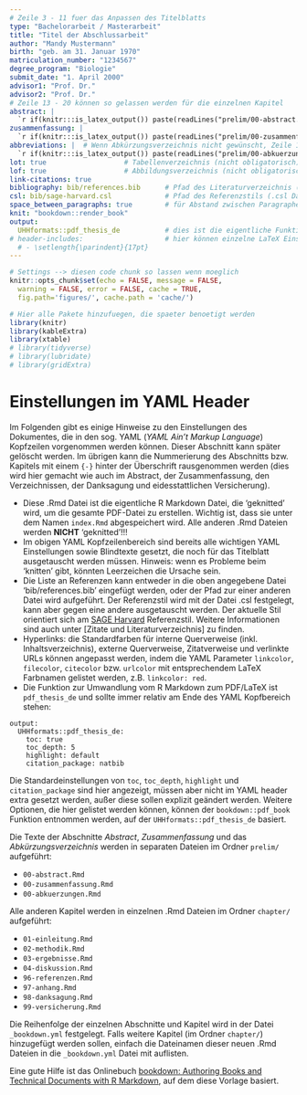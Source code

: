 ```yaml
---
# Zeile 3 - 11 fuer das Anpassen des Titelblatts
type: "Bachelorarbeit / Masterarbeit"
title: "Titel der Abschlussarbeit"
author: "Mandy Mustermann"
birth: "geb. am 31. Januar 1970"
matriculation_number: "1234567"
degree_program: "Biologie"
submit_date: "1. April 2000"
advisor1: "Prof. Dr."
advisor2: "Prof. Dr."
# Zeile 13 - 20 können so gelassen werden für die einzelnen Kapitel
abstract: |
  `r if(knitr:::is_latex_output()) paste(readLines("prelim/00-abstract.Rmd"), collapse = '\n  ')`
zusammenfassung: |   
  `r if(knitr:::is_latex_output()) paste(readLines("prelim/00-zusammenfassung.Rmd"), collapse = '\n  ')`
abbreviations: |  # Wenn Abkürzungsverzeichnis nicht gewünscht, Zeile 17-18 löschen
  `r if(knitr:::is_latex_output()) paste(readLines("prelim/00-abkuerzungen.Rmd"), collapse = '\n  ')`
lot: true                   # Tabellenverzeichnis (nicht obligatorisch)
lof: true                   # Abbildungsverzeichnis (nicht obligatorisch)
link-citations: true
bibliography: bib/references.bib      # Pfad des Literaturverzeichnis (.bib Datei)
csl: bib/sage-harvard.csl             # Pfad des Referenzstils (.csl Datei)
space_between_paragraphs: true        # für Abstand zwischen Paragraphen
knit: "bookdown::render_book"
output:
  UHHformats::pdf_thesis_de           # dies ist die eigentliche Funktion/Vorlage zur Umwandlung
# header-includes:                    # hier können einzelne LaTeX Einstellungen vorgenommen werden
  # - \setlength{\parindent}{17pt}
---
```


```r
# Settings --> diesen code chunk so lassen wenn moeglich
knitr::opts_chunk$set(echo = FALSE, message = FALSE,
  warning = FALSE, error = FALSE, cache = TRUE,
  fig.path='figures/', cache.path = 'cache/')
```

```r
# Hier alle Pakete hinzufuegen, die spaeter benoetigt werden
library(knitr)
library(kableExtra)
library(xtable)
# library(tidyverse)
# library(lubridate)
# library(gridExtra)
```

<!-- Texte die nicht in der Arbeit erscheinen sollen, koennen im R Markdown Dokument so
 auskommentiert werden, während im R code chunk und YAML header mit '#' auskommentiert wird -->

# Einstellungen im YAML Header {-}

Im Folgenden gibt es einige Hinweise zu den Einstellungen des Dokumentes, die in den sog. YAML (*YAML Ain't Markup Language*) Kopfzeilen vorgenommen werden können. Dieser Abschnitt kann später gelöscht werden. Im übrigen kann die Nummerierung des Abschnitts bzw. Kapitels mit einem `{-}` hinter der Überschrift rausgenommen werden (dies wird hier gemacht wie auch im Abstract, der Zusammenfassung, den Verzeichnissen, der Danksagung und eidesstattlichen Versicherung).

- Diese .Rmd Datei ist die eigentliche R Markdown Datei, die 'geknitted' wird, um die gesamte PDF-Datei zu erstellen. Wichtig ist, dass sie unter dem Namen `index.Rmd` abgespeichert wird. Alle anderen .Rmd Dateien werden **NICHT** 'geknitted'!!!
- Im obigen YAML Kopfzeilenbereich sind bereits alle wichtigen YAML Einstellungen sowie Blindtexte gesetzt, die noch für das Titelblatt ausgetauscht werden müssen. Hinweis: wenn es Probleme beim 'knitten' gibt, könnten Leerzeichen die Ursache sein.
- Die Liste an Referenzen kann entweder in die oben angegebene Datei 'bib/references.bib' eingefügt werden, oder der Pfad zur einer anderen Datei wird aufgeführt. Der Referenzstil wird mit der Datei .csl festgelegt, kann aber gegen eine andere ausgetauscht werden. Der aktuelle Stil orientiert sich am [SAGE Harvard](https://uk.sagepub.com/sites/default/files/sage_harvard_reference_style_0.pdf) Referenzstil. Weitere Informationen sind auch unter [Zitate und Literaturverzeichnis] zu finden.
- Hyperlinks: die Standardfarben für interne Querverweise (inkl. Inhaltsverzeichnis), externe Querverweise, Zitatverweise und verlinkte URLs können angepasst werden, indem die YAML Parameter `linkcolor`, `filecolor`, `citecolor` bzw. `urlcolor` mit entsprechendem LaTeX Farbnamen gelistet werden, z.B. `linkcolor: red`.
- Die Funktion zur Umwandlung vom R Markdown zum PDF/LaTeX ist `pdf_thesis_de` und sollte immer relativ am Ende des YAML Kopfbereich stehen:

```
output:
  UHHformats::pdf_thesis_de:
    toc: true
    toc_depth: 5
    highlight: default
    citation_package: natbib
```

Die Standardeinstellungen von `toc`, `toc_depth`, `highlight` und `citation_package` sind hier angezeigt, müssen aber nicht im YAML header extra gesetzt werden, außer diese sollen explizit geändert werden. Weitere Optionen, die hier gelistet werden können, können der `bookdown::pdf_book` Funktion entnommen werden, auf der `UHHformats::pdf_thesis_de` basiert.


Die Texte der Abschnitte *Abstract*, *Zusammenfassung* und das *Abkürzungsverzeichnis* werden in separaten Dateien im Ordner `prelim/` aufgeführt:

- `00-abstract.Rmd`
- `00-zusammenfassung.Rmd`
- `00-abkuerzungen.Rmd`

Alle anderen Kapitel werden in einzelnen .Rmd Dateien im Ordner `chapter/` aufgeführt:

- `01-einleitung.Rmd`
- `02-methodik.Rmd`
- `03-ergebnisse.Rmd`
- `04-diskussion.Rmd`
- `96-referenzen.Rmd`
- `97-anhang.Rmd`
- `98-danksagung.Rmd`
- `99-versicherung.Rmd`

Die Reihenfolge der einzelnen Abschnitte und Kapitel wird in der Datei `_bookdown.yml` festgelegt. Falls weitere Kapitel (im Ordner `chapter/`) hinzugefügt werden sollen, einfach die Dateinamen dieser neuen .Rmd Dateien in die `_bookdown.yml` Datei mit auflisten.


Eine gute Hilfe ist das Onlinebuch [bookdown: Authoring Books and Technical Documents with R Markdown](https://bookdown.org/yihui/bookdown/), auf dem diese Vorlage basiert.
